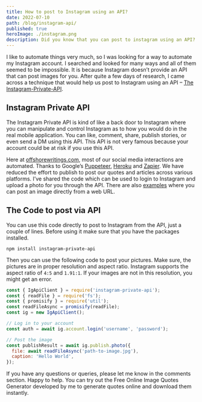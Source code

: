 ```yaml
---
title: How to post to Instagram using an API?
date: 2022-07-10
path: /blog/instagram-api/
published: true
heroImage: ./instagram.png
description: Did you know that you can post to instagram using an API? It can be done via the Instagram private API. You can automate your instagram with few lines of code.
---
```


I like to automate things very much, so I was looking for a way to automate my Instagram account. I searched and looked for many ways and all of them seemed to be impossible. It is because Instagram doesn’t provide an API that can post images for you. After quite a few days of research, I came across a technique that would help us post to Instagram using an API – [The Instagram-Private-API](https://github.com/dilame/instagram-private-api).

## Instagram Private API

The Instagram Private API is kind of like a back door to Instagram where you can manipulate and control Instagram as to how you would do in the real mobile application. You can like, comment, share, publish stories, or even send a DM using this API. This API is not very famous because your account could be at risk if you use this API.

Here at [offshorewritings.com](https://offshorewritings.com), most of our social media interactions are automated. Thanks to Google’s [Puppeteer](https://github.com/puppeteer/puppeteer), [Heroku](https://dashboard.heroku.com/) and [Zapier](https://zapier.com/). We have reduced the effort to publish to post our quotes and articles across various platforms. I’ve shared the code which can be used to login to Instagram and upload a photo for you through the API. There are also [examples](https://github.com/dilame/instagram-private-api/tree/master/examples) where you can post an image directly from a web URL.

## The Code to post via API

You can use this code directly to post to Instagram from the API, just a couple of lines. Before using it make sure that you have the packages installed.

```shell
npm install instagram-private-api
```

Then you can use the following code to post your pictures. Make sure, the pictures are in proper resolution and aspect ratio. Instagram supports the aspect ratio of `4:5` and `1.91:1`. If your images are not in this resolution, you might get an error.

```js
const { IgApiClient } = require('instagram-private-api');
const { readFile } = require('fs');
const { promisify } = require('util');
const readFileAsync = promisify(readFile);
const ig = new IgApiClient();

// Log in to your account
const auth = await ig.account.login('username', 'password');

// Post the image
const publishResult = await ig.publish.photo({
  file: await readFileAsync('path-to-image.jpg'),
  caption: 'Hello World',
});
```

If you have any questions or queries, please let me know in the comments section. Happy to help. You can try out the <Link to="/projects/quotes-generator">Free Online Image Quotes Generator</Link> developed by me to generate quotes online and download them instantly.
